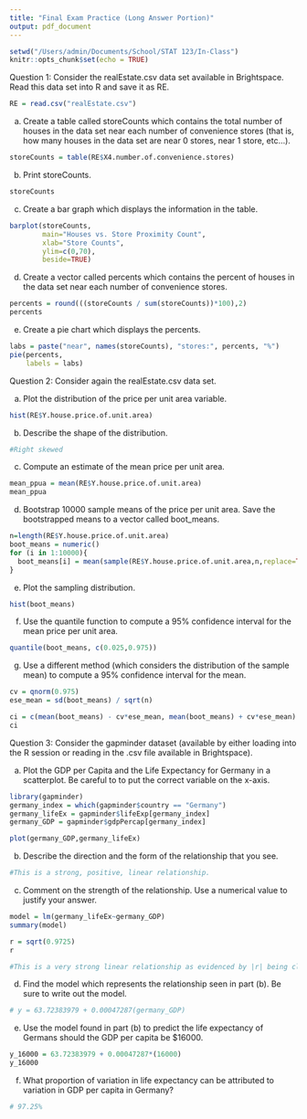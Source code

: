 ```yaml
---
title: "Final Exam Practice (Long Answer Portion)"
output: pdf_document
---
```


```r
setwd("/Users/admin/Documents/School/STAT 123/In-Class")
knitr::opts_chunk$set(echo = TRUE)
```


Question 1: Consider the realEstate.csv data set available in Brightspace. Read this data set into R and save it as RE. 
```r
RE = read.csv("realEstate.csv")
```
(a) Create a table called storeCounts which contains the total number of houses in the data set near each number of convenience stores (that is, how many houses in the data set are near 0 stores, near 1 store, etc...).

```r
storeCounts = table(RE$X4.number.of.convenience.stores)
```

(b) Print storeCounts. 
```r
storeCounts
```

(c) Create a bar graph which displays the information in the table. 
```r
barplot(storeCounts,
        main="Houses vs. Store Proximity Count",
        xlab="Store Counts",
        ylim=c(0,70),
        beside=TRUE)
```

(d) Create a vector called percents which contains the percent of houses in the data set near each number of convenience stores. 

```r
percents = round(((storeCounts / sum(storeCounts))*100),2)
percents
```

(e) Create a pie chart which displays the percents. 


```r
labs = paste("near", names(storeCounts), "stores:", percents, "%")
pie(percents,
    labels = labs)

```


Question 2: Consider again the realEstate.csv data set. 

(a) Plot the distribution of the price per unit area variable. 

```r
hist(RE$Y.house.price.of.unit.area)
```

(b) Describe the shape of the distribution. 
```r
#Right skewed
```
(c) Compute an estimate of the mean price per unit area. 
```r
mean_ppua = mean(RE$Y.house.price.of.unit.area)
mean_ppua
```
(d) Bootstrap 10000 sample means of the price per unit area. Save the bootstrapped means to a vector called boot_means. 

```r
n=length(RE$Y.house.price.of.unit.area)
boot_means = numeric()
for (i in 1:10000){
  boot_means[i] = mean(sample(RE$Y.house.price.of.unit.area,n,replace=TRUE))
}
```

(e) Plot the sampling distribution. 
```r
hist(boot_means)
```
(f) Use the quantile function to compute a 95% confidence interval for the mean price per unit area. 
```r
quantile(boot_means, c(0.025,0.975))
```
(g) Use a different method (which considers the distribution of the sample mean) to compute a 95% confidence interval for the mean.  

```r
cv = qnorm(0.975)
ese_mean = sd(boot_means) / sqrt(n)

ci = c(mean(boot_means) - cv*ese_mean, mean(boot_means) + cv*ese_mean)
ci
```


Question 3: Consider the gapminder dataset (available by either loading into the R session or reading in the .csv file available in Brightspace).

(a) Plot the GDP per Capita and the Life Expectancy for Germany in a scatterplot. Be careful to to put the correct variable on the x-axis. 
```r
library(gapminder)
germany_index = which(gapminder$country == "Germany")
germany_lifeEx = gapminder$lifeExp[germany_index]
germany_GDP = gapminder$gdpPercap[germany_index]

plot(germany_GDP,germany_lifeEx)

```
(b) Describe the direction and the form of the relationship that you see. 
```r
#This is a strong, positive, linear relationship.
```
(c) Comment on the strength of the relationship. Use a numerical value to justify your answer. 
```r
model = lm(germany_lifeEx~germany_GDP)
summary(model)

r = sqrt(0.9725)
r

#This is a very strong linear relationship as evidenced by |r| being close to 1.
```
(d) Find the model which represents the relationship seen in part (b). Be sure to write out the model. 
```r
# y = 63.72383979 + 0.00047287(germany_GDP)
```
(e) Use the model found in part (b) to predict the life expectancy of Germans should the GDP per capita be $16000. 
```r
y_16000 = 63.72383979 + 0.00047287*(16000)
y_16000
```
(f) What proportion of variation in life expectancy can be attributed to variation in GDP per capita in Germany? 

```r
# 97.25%
```




